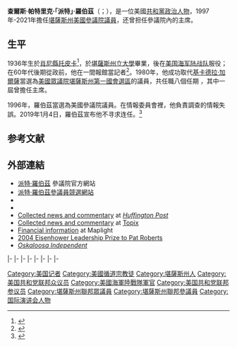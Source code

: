 {{noteTA
|1=zh-hans:帕特;zh-hant:派特;
|2=zh-hans:罗伯茨;zh-hant:羅伯茲;
}}
{{Expand|time=2015-07-15T14:49:36+00:00}}
{{请求翻译|time=2015-07-15T14:49:36+00:00}}
{{Infobox officeholder
|name         = 派特·羅伯茲<br>Pat Roberts
|image        = Pat Roberts official Senate photo.jpg
|jr/sr        = 聯邦參議員
|state        = [[堪薩斯州|堪薩斯州]]
|alongside    = 
|term_start   = 1997年1月3日
|term_end     = 2021年1月3日
|predecessor  = [[南希·哈金|南希·哈金]]
|successor    = [[羅傑·馬紹爾|羅傑·馬紹爾]]
|office1      = {{le|美國參議院農業、營養與林業委員會|United States Senate Committee on Agriculture, Nutrition and Forestry|參議院農業委員會}}主席
|term_start1  = 2015年1月3日
|term_end1    = 2021年1月3日
|predecessor1 = [[黛比·史戴比拿|黛比·史戴比拿]]
|successor1   = TBD
|office2      = [[美國參議院情報委員會|參議院情報委員會]]主席
|term_start2  = 2003年1月3日
|term_end2    = 2007年1月3日
|predecessor2 = {{le|鮑伯·格雷厄姆|Bob Graham}}
|successor2   = [[傑伊·洛克斐勒|傑伊·洛克斐勒]]
|office3      = {{le|美國參議院道德委員會|United States Senate Select Committee on Ethics|參議院道德委員會}}主席
|term_start3  = 2001年1月20日
|term_end3    = 2001年6月6日
|predecessor3 = [[哈里·瑞德|哈里·瑞德]]
|successor3   = [[哈里·瑞德|哈里·瑞德]]
|term_start4  = 1999年11月2日
|term_end4    = 2001年1月3日
|predecessor4 = {{le|鮑伯·史密斯 (美國政治人物)|Bob Smith (American politician)|鮑伯史密斯}}
|successor4   = [[哈里·瑞德|哈里·瑞德]]
|office5      = {{le|美國眾議院農業委員會|United States House Committee on Agriculture|眾議院農業委員會}}主席
|term_start5  = 1995年1月3日
|term_end5    = 1997年1月3日
|predecessor5 = [[基卡·德拉·加爾薩|基卡·德拉·加爾薩]]
|successor5   = [[羅伯特·弗里曼·史密斯|羅伯特·史密斯]]
|state6       = [[堪薩斯州|堪薩斯州]]
|district6    = [[堪薩斯州第一國會選區|一]]
|term_start6  = 1981年1月3日
|term_end6    = 1997年1月3日
|predecessor6 = {{le|基思·西貝利厄斯|Keith Sebelius}}
|successor6   = [[傑里·莫蘭|傑里·莫蘭]]
|birth_name   = 查爾斯·帕特里克·羅伯茲<br>Charles Patrick Roberts
|birth_date   = {{birth date and age|1936|4|20}}
|birth_place  = {{US}}[[堪薩斯州|堪薩斯州]][[肖尼縣_(堪薩斯州)|肖尼縣]][[托皮卡|托皮卡]]
|death_date   = 
|death_place  = 
|party        = [[共和黨_(美國)|共和黨]]
|spouse       = 法蘭琪·羅伯茲（Franki Roberts）
|children     = 3
|alma_mater   = [[堪薩斯州立大學|堪薩斯州立大學]]{{small|（[[文學士|BA]]）}}
|religion     = [[循道宗|循道宗]]
|website      = {{URL|http://www.roberts.senate.gov|參議員網站}}
|allegiance   = {{flag|United States}}
|branch       = [[美国海军陆战队|美国海军陆战队]]
|rank         = [[File:US-O3_insignia.svg|20px]] [[上尉_(美國O-3)|上尉]]
|serviceyears = 1958－1962
}}
'''查爾斯·帕特里克·｢派特｣·羅伯茲'''（{{lang-en|'''Charles Patrick "Pat" Roberts'''}}；{{bd|1936年|4月20日}}），是一位美國[[共和黨_(美國)|共和黨]][[政治人物|政治人物]]，1997年-2021年擔任[[堪薩斯州|堪薩斯州]][[美國參議院|美國參議院議員]]，还曾担任參議院內{{le|美國參議院農業、營養與林業委員會|United States Senate Committee on Agriculture, Nutrition and Forestry|農業委員會}}的主席。

==生平==
1936年生於[[肖尼縣_(堪薩斯州)|肖尼縣]][[托皮卡|托皮卡]]<ref>{{Cite web |url=http://freepages.genealogy.rootsweb.com/~battle/senators/roberts.htm |title=1<!-- Bot generated title --> |access-date=2015-07-15 |archive-date=2008-09-05 |archive-url=https://web.archive.org/web/20080905222626/http://freepages.genealogy.rootsweb.com/~battle/senators/roberts.htm |dead-url=no }}</ref>，於[[堪薩斯州立大學|堪薩斯州立大學]]畢業，後在[[美国海军陆战队|美国海军陆战队]]服役；在60年代後期從政前，他在一間報館當記者<ref>{{cite web|title=Washington Post US Congress Votes Database|url=http://projects.washingtonpost.com/congress/members/R000307|website=Washington Post|publisher=Washington Post|accessdate=2014-11-19|archive-date=2019-05-06|archive-url=https://web.archive.org/web/20190506160415/http://projects.washingtonpost.com/congress/members/R000307/|dead-url=no}}</ref>。1980年，他成功取代[[基卡德拉·加爾薩|基卡德拉·加爾薩]]當選為[[美國眾議院|美國眾議院]][[堪薩斯州第一國會選區|堪薩斯州第一國會選區]]的議員，共任職八個任期 ，其中一屆曾擔任{{le|美國眾議院農業委員會|United States House Committee on Agriculture|眾議院農業委員會}}主席。

1996年，羅伯茲當選為美國參議院議員。在情報委員會裡，他負責調查{{le|自由伊拉克行動|2003 invasion of Iraq|2003年入侵伊拉克}}的情報失誤。2019年1月4日，羅伯茲宣布他不寻求连任。<ref>{{cite web |url=https://www.washingtonpost.com/powerpost/kansas-sen-pat-roberts-announces-he-wont-seek-reelection-in-2020/2019/01/04/569b7bf4-0a1c-11e9-a3f0-71c95106d96a_story.html |title=Kansas Sen. Pat Roberts not to seek reelection |date=2019-01-04 |website=WashingtonPost.com |access-date=2021-01-03 |archive-date=2021-02-08 |archive-url=https://web.archive.org/web/20210208173735/https://www.washingtonpost.com/powerpost/kansas-sen-pat-roberts-announces-he-wont-seek-reelection-in-2020/2019/01/04/569b7bf4-0a1c-11e9-a3f0-71c95106d96a_story.html |dead-url=no }}</ref>

==参考文献==
{{reflist}}

==外部連結==
* [http://roberts.senate.gov/ 派特·羅伯茲] {{Wayback|url=http://roberts.senate.gov/ |date=20080516195252 }}參議院官方網站
* [https://web.archive.org/web/20150624083608/http://www.robertsforsenate.com/ 派特·羅伯茲參議員競選網站]
*{{Dmoz|Regional/North_America/United_States/Kansas/Government/Federal/US_Senate/Pat_Roberts_%5BR%5D}}
*{{CongLinks | congbio = r000307 | ballot = Pat_Roberts | nndb = 913/000030823 | votesmart = 26866 | govtrack = 300083 | opencong = 300083 | rollcall = 195 | politifact = pat-roberts | fec = S6KS00080 | opensecrets = N00005285 | assets = pat-roberts | legistorm = 80/Sen_Charles_Patrick_Roberts.html | followthemoney = | ontheissues = Senate/Pat_Roberts.htm | congress = pat-roberts/968 | worldcat = | cspan = 16354 | imdb = 2095401 | bloomberg = pat-roberts | nyt = r/pat_roberts | wsj = | washpo = gIQAUECAAP }}
* [http://www.huffingtonpost.com/tag/pat-roberts Collected news and commentary] {{Wayback|url=http://www.huffingtonpost.com/tag/pat-roberts |date=20141018023623 }} at ''[[Huffington_Post|Huffington Post]]''
* [http://www.topix.com/us-senate/pat-roberts Collected news and commentary] {{Wayback|url=http://www.topix.com/us-senate/pat-roberts |date=20171225171049 }} at [[Topix|Topix]]
* [http://maplight.org/us-congress/legislator/602-charles-pat-roberts Financial information] {{Wayback|url=http://maplight.org/us-congress/legislator/602-charles-pat-roberts |date=20170115133236 }} at Maplight
* [https://web.archive.org/web/20170726140212/http://www.eisenhowerinstitute.org/scholarships/eisenhower_leadership_prize.dot 2004 Eisenhower Leadership Prize to Pat Roberts]
* ''[http://www.smalltownpapers.com/newspapers/newspaper.php?id=302 Oskaloosa Independent] {{Wayback|url=http://www.smalltownpapers.com/newspapers/newspaper.php?id=302 |date=20210103181331 }}''

{{s-start}}
{{s-par|us-hs}}
{{s-bef|before={{le|基思·西貝利厄斯|Keith Sebelius}}}}
{{s-ttl|title=[[堪薩斯州第一國會選區|堪薩斯州第一國會選區]]<br>{{le|堪薩斯州美國眾議院議員列表|List of United States Representatives from Kansas|眾議院議員}}|years=1981年－1997年}}
{{s-aft|after=[[傑里·莫蘭|傑里·莫蘭]]}}
|-
{{s-bef|before={{le|湯姆·科爾曼 (密蘇里州政治人物)|Tom Coleman (Missouri politician)|湯姆·科爾曼}}}}
{{s-ttl|title={{le|美國眾議院農業委員會|United States House Committee on Agriculture|眾議院農業委員會}}副主席|years=1993年－1995年}}
{{s-aft|after=[[基卡德拉·加爾薩|基卡德拉·加爾薩]]}}
|-
{{s-bef|before=[[基卡·德拉·加爾薩|基卡·德拉·加爾薩]]}}
{{s-ttl|title={{le|美國眾議院農業委員會|United States House Committee on Agriculture|眾議院農業委員會}}主席|years=1995年－1997年}}
{{s-aft|after=[[羅伯特·弗里曼·史密斯|羅伯特·史密斯]]}}
|-
{{s-ppo}}
{{s-bef|before=[[南希·哈金|南希·哈金]]}}
{{s-ttl|title={{nowrap|[[美國參議員|美國參議員]]{{le|堪薩斯州美國參議院議員列表|List of United States Senators from Kansas|堪薩斯州}}[[共和黨_(美國)|共和黨]]被提名人}}<br>（[[美國參議員類別|第2類]]）|years={{le|1996年堪薩斯州美國參議院議員選舉|United States Senate election in Kansas, 1996|1996年}}、{{le|2002年堪薩斯州美國參議院議員選舉|United States Senate election in Kansas, 2002|2002年}}、<br>{{le|2008年堪薩斯州美國參議院議員選舉|United States Senate election in Kansas, 2008|2008年}}、{{le|2014年堪薩斯州美國參議院議員選舉|United States Senate election in Kansas, 2014|2014年}}}}
{{s-aft|after=[[羅傑·馬紹爾|羅傑·馬紹爾]]}}
|-
{{s-par|us-sen}}
{{s-bef|before=[[南希·哈金|南希·哈金]]}}
{{s-ttl|title={{le|堪薩斯州美國參議員列表|List of United States Senators from Kansas|堪薩斯州第2類參議員}}|years=1997年－2021年|alongside=[[薩姆·布朗巴克|薩姆·布朗巴克]]、[[傑里·莫蘭|傑里·莫蘭]]}}
{{s-aft|after=[[羅傑·馬紹爾|羅傑·馬紹爾]]}}
|-
{{s-bef|before={{le|鮑伯·史密斯 (美國政治人物)|Bob Smith (American politician)|鮑伯史密斯}}
}}
{{s-ttl|rows=2|title={{le|美國參議院道德委員會|United States Senate Select Committee on Ethics|參議院道德委員會}}主席|years=1999年－2001年<br>2001年}}
{{s-aft|rows=2|after=[[哈里·瑞德|哈里·瑞德]]}}
|-
{{s-bef|before=[[哈里·瑞德|哈里·瑞德]]}}
|-
{{s-bef|before={{le|鮑伯·格雷厄姆|Bob Graham}}}}
{{s-ttl|title=[[美國參議院情報委員會|參議院情報委員會]]主席|years=2003年－2007年}}
{{s-aft|after=[[傑伊·洛克斐勒|傑伊·洛克斐勒]]}}
|-
{{s-bef|before=[[黛比·史戴比拿|黛比·史戴比拿]]}}
{{s-ttl|title={{le|美國參議院農業、營養與林業委員會|United States Senate Committee on Agriculture, Nutrition and Forestry|參議院農業委員會}}主席|years=2015年－2021年}}
{{s-aft|after=TBD}}
{{s-end}}

{{美国参议院农业营养学和林业委员会主席}}
{{Authority control}}

{{DEFAULTSORT:Roberts, Pat}}
[[Category:美国记者|Category:美国记者]]
[[Category:美國循道宗教徒|Category:美國循道宗教徒]]
[[Category:堪薩斯州人|Category:堪薩斯州人]]
[[Category:美国共和党联邦众议员|Category:美国共和党联邦众议员]]
[[Category:美國海軍陸戰隊軍官|Category:美國海軍陸戰隊軍官]]
[[Category:美国共和党联邦参议员|Category:美国共和党联邦参议员]]
[[Category:堪薩斯州聯邦眾議員|Category:堪薩斯州聯邦眾議員]]
[[Category:堪薩斯州聯邦參議員|Category:堪薩斯州聯邦參議員]]
[[Category:国际演讲会人物|Category:国际演讲会人物]]